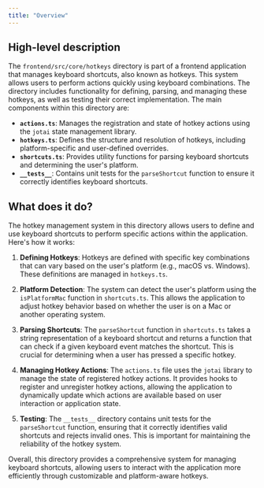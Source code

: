 ```yaml
---
title: "Overview"
---
```


## High-level description

The `frontend/src/core/hotkeys` directory is part of a frontend application that manages keyboard shortcuts, also known as hotkeys. This system allows users to perform actions quickly using keyboard combinations. The directory includes functionality for defining, parsing, and managing these hotkeys, as well as testing their correct implementation. The main components within this directory are:

- **`actions.ts`**: Manages the registration and state of hotkey actions using the `jotai` state management library.
- **`hotkeys.ts`**: Defines the structure and resolution of hotkeys, including platform-specific and user-defined overrides.
- **`shortcuts.ts`**: Provides utility functions for parsing keyboard shortcuts and determining the user's platform.
- **`__tests__`**: Contains unit tests for the `parseShortcut` function to ensure it correctly identifies keyboard shortcuts.

## What does it do?

The hotkey management system in this directory allows users to define and use keyboard shortcuts to perform specific actions within the application. Here's how it works:

1. **Defining Hotkeys**: Hotkeys are defined with specific key combinations that can vary based on the user's platform (e.g., macOS vs. Windows). These definitions are managed in `hotkeys.ts`.

2. **Platform Detection**: The system can detect the user's platform using the `isPlatformMac` function in `shortcuts.ts`. This allows the application to adjust hotkey behavior based on whether the user is on a Mac or another operating system.

3. **Parsing Shortcuts**: The `parseShortcut` function in `shortcuts.ts` takes a string representation of a keyboard shortcut and returns a function that can check if a given keyboard event matches the shortcut. This is crucial for determining when a user has pressed a specific hotkey.

4. **Managing Hotkey Actions**: The `actions.ts` file uses the `jotai` library to manage the state of registered hotkey actions. It provides hooks to register and unregister hotkey actions, allowing the application to dynamically update which actions are available based on user interaction or application state.

5. **Testing**: The `__tests__` directory contains unit tests for the `parseShortcut` function, ensuring that it correctly identifies valid shortcuts and rejects invalid ones. This is important for maintaining the reliability of the hotkey system.

Overall, this directory provides a comprehensive system for managing keyboard shortcuts, allowing users to interact with the application more efficiently through customizable and platform-aware hotkeys.